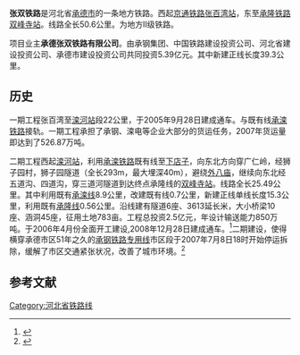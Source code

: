 {{refimprove|time=2015-03-02T03:52:22+00:00}}
'''张双铁路'''是河北省[[承德市|承德市]]的一条地方铁路。西起[[京通铁路|京通铁路]][[张百湾站|张百湾站]]，东至[[承隆铁路|承隆铁路]][[双峰寺站|双峰寺站]]。线路全长50.6公里。为地方Ⅱ级铁路。

项目业主'''承德张双铁路有限公司'''。由承钢集团、中国铁路建设投资公司、河北省建设投资公司、承德市建设投资公司共同投资5.39亿元。其中新建正线长度39.3公里。

==历史==
一期工程张百湾至[[滦河站|滦河站]]段22公里，于2005年9月28日建成通车。与既有线[[承滦铁路|承滦铁路]]接轨。一期工程承担了承钢、滦电等企业大部分的货运任务，2007年货运量即达到了526.87万吨。

二期工程西起[[滦河站|滦河站]]，利用[[承滦铁路|承滦铁路]]既有线至[[下店子|下店子]]，向东北方向穿广仁岭，经狮子园村，狮子园隧道（全长293m，最大埋深40m），避绕[[外八庙|外八庙]]，继续向东北经五道沟、四道沟，穿三道河隧道到达终点承隆线的[[双峰寺站|双峰寺站]]。线路全长25.49公里。其中利用既有[[承滦铁路|承滦线]]8.9公里，改建既有线0.7公里，新建正线单线长度15.3公里，利用既有[[承隆铁路|承隆线]]0.56公里。沿线建有隧道6座、3613延长米，大小桥梁10座、涵洞45座，征用土地783亩。工程总投资2.5亿元，年设计输送能力850万吨。于2006年4月份全面开工建设,2008年12月28日建成通车。<ref>{{Cite web |url=http://news.yzdsb.com.cn/system/2008/12/31/000881701.shtml |title=《燕赵都市报》：承德张双铁路二期工程通车 |access-date=2015-03-02 |archive-date=2016-03-04 |archive-url=https://web.archive.org/web/20160304065218/http://news.yzdsb.com.cn/system/2008/12/31/000881701.shtml |dead-url=yes }}</ref>二期建设，使得横穿承德市区51年之久的[[承滦铁路|承钢铁路专用线]]市区段于2007年7月8日18时开始停运拆除，缓解了市区交通紧张状况，改善了城市环境。<ref>{{Cite web |url=http://yzwb.sjzdaily.com.cn/review/html/2007-07/09/content_26272.htm |title=《石家庄日报》：承德一条运行了51年的铁路今日“退休”  |access-date=2015-03-02 |archive-url=https://web.archive.org/web/20150402144326/http://yzwb.sjzdaily.com.cn/review/html/2007-07/09/content_26272.htm |archive-date=2015-04-02 |dead-url=yes }}</ref>

==参考文献==
<references/>
{{中国铁路}}
[[Category:河北省铁路线|Category:河北省铁路线]]